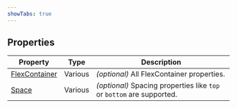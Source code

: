 ```yaml
---
showTabs: true
---
```



## Properties

<StandardProperties type="array" />

| Property                                                  | Type    | Description                                                           |
| --------------------------------------------------------- | ------- | --------------------------------------------------------------------- |
| [FlexContainer](/uilib//components/layout/FlexContainer/) | Various | _(optional)_ All FlexContainer properties.                            |
| [Space](/uilib/components/space/properties)               | Various | _(optional)_ Spacing properties like `top` or `bottom` are supported. |

